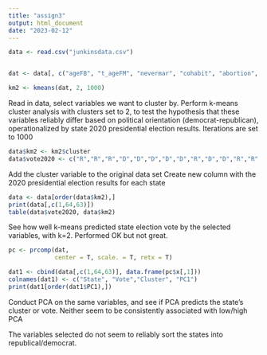 ```yaml
---
title: "assign3"
output: html_document
date: "2023-02-12"
---
```





```r
data <- read.csv("junkinsdata.csv")


dat <- data[, c("ageFB", "t_ageFM", "nevermar", "cohabit", "abortion", "vryrel", "perBA")]

km2 <- kmeans(dat, 2, 1000)
```

Read in data, select variables we want to cluster by.
Perform k-means cluster analysis with clusters set to 2, to test the hypothesis that these variables reliably differ based on political orientation (democrat-republican), operationalized by state 2020 presidential election results. Iterations are set to 1000



```r
data$km2 <- km2$cluster
data$vote2020 <- c("R","R","R","D","D","D","D","D","R","D","D","R","R","D","R","R","R","D","D","D","D","D","R","R","R","R","R","R","D","D","D","D","D","R","R","D","D","D","R","R","R","R","R","R","D","D","D","D","R","R")
```
Add the cluster variable to the original data set 
Create new column with the 2020 presidential election results for each state 

```r
data <- data[order(data$km2),]
print(data[,c(1,64,63)])
table(data$vote2020, data$km2)
```
See how well k-means predicted state election vote by the selected variables, with k=2.
Performed OK but not great.

```r
pc <- prcomp(dat,
             center = T, scale. = T, retx = T)

dat1 <- cbind(data[,c(1,64,63)], data.frame(pc$x[,1]))
colnames(dat1) <- c("State", "Vote","Cluster", "PC1")
print(dat1[order(dat1$PC1),])
```
Conduct PCA on the same variables, and see if PCA predicts the state's cluster or vote.
Neither seem to be consistently associated with low/high PCA



The variables selected do not seem to reliably sort the states into republical/democrat.







